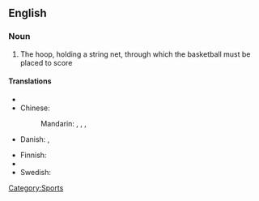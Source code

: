 ==English==

===Noun===
{{en-noun|sg=[[basketball]] [[hoop]]}}

# {{hoops}} The hoop, holding a string net, through which the basketball must be placed to score

====Translations====
{{trans-top|a hoop use in basketball}}
* {{trreq|Catalan}}
* Chinese:
*: Mandarin: {{t|zh|籃球框|sc=Hani}}, {{t|zh|篮球框|tr=lánqiú kuàng|sc=Hani}}, {{t|zh|籃框|sc=Hani}}, {{t|zh|篮框|tr=lánkuàng|sc=Hani}}
* Danish: {{t|da|basketballkurv|c}},  {{t|da|basketkurv|c}}
{{trans-mid}}
* Finnish: {{t|fi|koripallorengas}}
* {{trreq|Russian}}
* Swedish: {{t-|sv|basketkorg|c}}
{{trans-bottom}}

[[Category:Sports]]